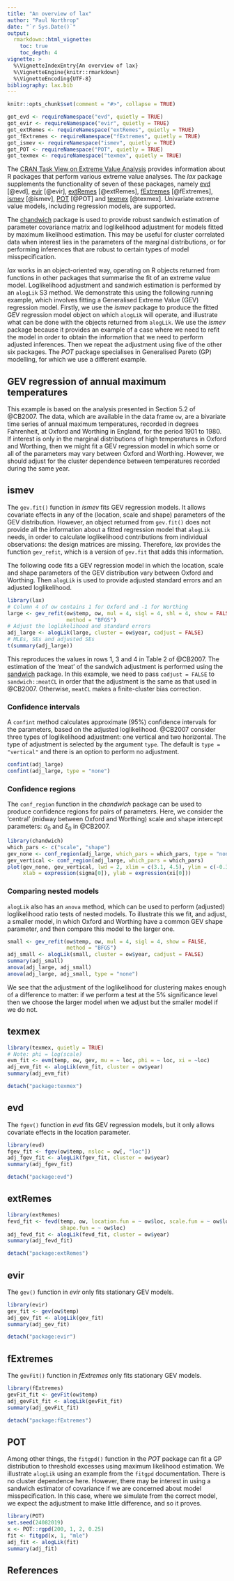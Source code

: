 ```yaml
---
title: "An overview of lax"
author: "Paul Northrop"
date: "`r Sys.Date()`"
output: 
  rmarkdown::html_vignette:
    toc: true
    toc_depth: 4
vignette: >
  %\VignetteIndexEntry{An overview of lax}
  %\VignetteEngine{knitr::rmarkdown}
  %\VignetteEncoding{UTF-8}
bibliography: lax.bib
---
```


```r
knitr::opts_chunk$set(comment = "#>", collapse = TRUE)
```

```r
got_evd <- requireNamespace("evd", quietly = TRUE)
got_evir <- requireNamespace("evir", quietly = TRUE)
got_extRemes <- requireNamespace("extRemes", quietly = TRUE)
got_fExtremes <- requireNamespace("fExtremes", quietly = TRUE)
got_ismev <- requireNamespace("ismev", quietly = TRUE)
got_POT <- requireNamespace("POT", quietly = TRUE)
got_texmex <- requireNamespace("texmex", quietly = TRUE)
```

The [CRAN Task View on Extreme Value Analysis](https://CRAN.R-project.org/view=ExtremeValue) provides information about R packages that perform various extreme value analyses. The *lax* package supplements the functionality of seven of these packages, namely 
[evd](https://cran.r-project.org/package=evd) [@evd],
[evir](https://cran.r-project.org/package=evir) [@evir],
[extRemes](https://cran.r-project.org/package=extRemes) [@extRemes],
[fExtremes](https://cran.r-project.org/package=fExtremes) [@fExtremes],
[ismev](https://cran.r-project.org/package=ismev) [@ismev],
[POT](https://cran.r-project.org/package=POT) [@POT] and
[texmex](https://cran.r-project.org/package=texmex) [@texmex].
Univariate extreme value models, including regression models, are supported.   

The [chandwich](https://cran.r-project.org/package=chandwich) package is used to provide robust sandwich estimation of parameter covariance matrix and loglikelihood adjustment for models fitted by maximum likelihood estimation.  This may be useful for cluster correlated data when interest lies in the parameters of the marginal distributions, or for performing inferences that are robust to certain types of model misspecification. 
 
*lax* works in an object-oriented way, operating on R objects returned from functions in other packages that summarise the fit of an extreme value model. Loglikelihood adjustment and sandwich estimation is performed by an `alogLik` S3 method.  We demonstrate this using the following running example, which involves fitting a Generalised Extreme Value (GEV) regression model.  Firstly, we use the *ismev* package to produce the fitted GEV regression model object on which `alogLik` will operate, and illustrate what can be done with the objects returned from `alogLik`.  We use the *ismev* package because it provides an example of a case where we need to refit the model in order to obtain the information that we need to perform adjusted inferences. Then we repeat the adjustment using five of the other six packages.  The *POT* package specialises in Generalised Pareto (GP) modelling, for which we use a different example.

## GEV regression of annual maximum temperatures

This example is based on the analysis presented in Section 5.2 of @CB2007.  The data, which are available in the data frame `ow`, are a bivariate time series of annual maximum temperatures, recorded in degrees Fahrenheit, at Oxford and Worthing in England, for the period 1901 to 1980.  If interest is only in the marginal distributions of high temperatures in Oxford and Worthing, then we might fit a GEV regression model in which some or all of the parameters may vary between Oxford and Worthing.  However, we should adjust for the cluster dependence between temperatures recorded during the same year.

## ismev

The `gev.fit()` function in *ismev* fits GEV regression models.  It allows covariate effects in any of the (location, scale and shape) parameters of the GEV distribution.  However, an object returned from `gev.fit()` does not provide all the information about a fitted regression model that `alogLik` needs, in order to calculate loglikelihood contributions from individual observations: the design matrices are missing.  Therefore, *lax* provides the function `gev_refit`, which is a version of `gev.fit` that adds this information.  

The following code fits a GEV regression model in which the location, scale and shape parameters of the GEV distribution vary between Oxford and Worthing.  Then `alogLik` is used to provide adjusted standard errors and an adjusted loglikelihood. 

```r
library(lax)
# Column 4 of ow contains 1 for Oxford and -1 for Worthing
large <- gev_refit(ow$temp, ow, mul = 4, sigl = 4, shl = 4, show = FALSE,
                   method = "BFGS")
# Adjust the loglikelihood and standard errors
adj_large <- alogLik(large, cluster = ow$year, cadjust = FALSE)
# MLEs, SEs and adjusted SEs
t(summary(adj_large))
```

This reproduces the values in rows 1, 3 and 4 in Table 2 of @CB2007.  The estimation of the 'meat' of the sandwich adjustment is performed using the [sandwich](https://cran.r-project.org/package=sandwich) package.  In this example, we need to pass `cadjust = FALSE` to ``sandwich::meatCL`` in order that the adjustment is the same as that used in @CB2007.  Otherwise, `meatCL` makes a finite-cluster bias correction.

### Confidence intervals

A `confint` method calculates approximate (95\%) confidence intervals for the parameters, based on the adjusted loglikelihood.  @CB2007 consider three types of loglikelihood adjustment: one vertical and two horizontal.  The type of adjustment is selected by the argument `type`.  The default is `type = "vertical"` and there is an option to perform no adjustment.

```r
confint(adj_large)
confint(adj_large, type = "none")
```

### Confidence regions

The `conf_region` function in the *chandwich* package can be used to produce confidence regions for pairs of parameters.  Here, we consider the 'central' (midway between Oxford and Worthing) scale and shape intercept parameters: $\sigma_0$ and $\xi_0$ in @CB2007.

```r
library(chandwich)
which_pars <- c("scale", "shape")
gev_none <- conf_region(adj_large, which_pars = which_pars, type = "none")
gev_vertical <- conf_region(adj_large, which_pars = which_pars)
plot(gev_none, gev_vertical, lwd = 2, xlim = c(3.1, 4.5), ylim = c(-0.35, -0.05),
     xlab = expression(sigma[0]), ylab = expression(xi[0]))
```

### Comparing nested models

`alogLik` also has an `anova` method, which can be used to perform (adjusted) loglikelihood ratio tests of nested models.  To illustrate this we fit, and adjust, a smaller model, in which Oxford and Worthing have a common GEV shape parameter, and then compare this model to the larger one.

```r
small <- gev_refit(ow$temp, ow, mul = 4, sigl = 4, show = FALSE, 
                   method = "BFGS")
adj_small <- alogLik(small, cluster = ow$year, cadjust = FALSE)
summary(adj_small)
anova(adj_large, adj_small)
anova(adj_large, adj_small, type = "none")
```

We see that the adjustment of the loglikelihood for clustering makes enough of a difference to matter: if we perform a test at the 5\% significance level then we choose the larger model when we adjust but the smaller model if we do not.

## texmex

```r
library(texmex, quietly = TRUE)
# Note: phi = log(scale)
evm_fit <- evm(temp, ow, gev, mu = ~ loc, phi = ~ loc, xi = ~loc)
adj_evm_fit <- alogLik(evm_fit, cluster = ow$year)
summary(adj_evm_fit)
```

```r
detach("package:texmex")
```

## evd

The `fgev()` function in *evd* fits GEV regression models, but it only allows covariate effects in the location parameter.

```r
library(evd)
fgev_fit <- fgev(ow$temp, nsloc = ow[, "loc"])
adj_fgev_fit <- alogLik(fgev_fit, cluster = ow$year)
summary(adj_fgev_fit)
```

```r
detach("package:evd")
```

## extRemes

```r
library(extRemes)
fevd_fit <- fevd(temp, ow, location.fun = ~ ow$loc, scale.fun = ~ ow$loc,
                 shape.fun = ~ ow$loc)
adj_fevd_fit <- alogLik(fevd_fit, cluster = ow$year)
summary(adj_fevd_fit)
```

```r
detach("package:extRemes")
```

## evir

The `gev()` function in *evir* only fits stationary GEV models.

```r
library(evir)
gev_fit <- gev(ow$temp)
adj_gev_fit <- alogLik(gev_fit)
summary(adj_gev_fit)
```

```r
detach("package:evir")
```

## fExtremes

The `gevFit()` function in *fExtremes* only fits stationary GEV models.

```r
library(fExtremes)
gevFit_fit <- gevFit(ow$temp)
adj_gevFit_fit <- alogLik(gevFit_fit)
summary(adj_gevFit_fit)
```

```r
detach("package:fExtremes")
```

## POT

Among other things, the `fitgpd()` function in the *POT* package can fit a GP distribution to threshold excesses using maximum likelihood estimation.  We illustrate `alogLik` using an example from the `fitgpd` documentation.  There is no cluster dependence here.  However, there may be interest in using a sandwich estimator of covariance if we are concerned about model misspecification.  In this case, where we simulate from the correct model, we expect the adjustment to make little difference, and so it proves. 

```r
library(POT)
set.seed(24082019)
x <- POT::rgpd(200, 1, 2, 0.25)
fit <- fitgpd(x, 1, "mle")
adj_fit <- alogLik(fit)
summary(adj_fit)
```

## References

<script type="text/x-mathjax-config">
   MathJax.Hub.Config({  "HTML-CSS": { minScaleAdjust: 125, availableFonts: [] }  });
</script>

